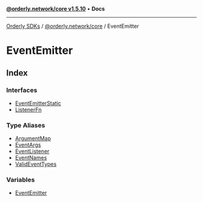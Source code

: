 [**@orderly.network/core v1.5.10**](/sdks/tech-doc/@orderly.network/core/README) • **Docs**

***

[Orderly SDKs](/sdks/tech-doc/packages) / [@orderly.network/core](/sdks/tech-doc/@orderly.network/core/README) / EventEmitter

# EventEmitter

## Index

### Interfaces

- [EventEmitterStatic](/sdks/tech-doc/@orderly.network/core/namespaces/EventEmitter/interfaces/EventEmitterStatic)
- [ListenerFn](/sdks/tech-doc/@orderly.network/core/namespaces/EventEmitter/interfaces/ListenerFn)

### Type Aliases

- [ArgumentMap](/sdks/tech-doc/@orderly.network/core/namespaces/EventEmitter/type-aliases/ArgumentMap)
- [EventArgs](/sdks/tech-doc/@orderly.network/core/namespaces/EventEmitter/type-aliases/EventArgs)
- [EventListener](/sdks/tech-doc/@orderly.network/core/namespaces/EventEmitter/type-aliases/EventListener)
- [EventNames](/sdks/tech-doc/@orderly.network/core/namespaces/EventEmitter/type-aliases/EventNames)
- [ValidEventTypes](/sdks/tech-doc/@orderly.network/core/namespaces/EventEmitter/type-aliases/ValidEventTypes)

### Variables

- [EventEmitter](/sdks/tech-doc/@orderly.network/core/namespaces/EventEmitter/variables/EventEmitter)
